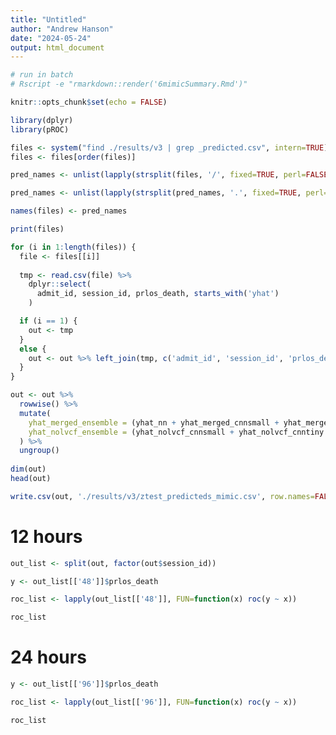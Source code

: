 ```yaml
---
title: "Untitled"
author: "Andrew Hanson"
date: "2024-05-24"
output: html_document
---
```


```r
# run in batch
# Rscript -e "rmarkdown::render('6mimicSummary.Rmd')"

knitr::opts_chunk$set(echo = FALSE)

library(dplyr)
library(pROC)
```

```r
files <- system("find ./results/v3 | grep _predicted.csv", intern=TRUE)
files <- files[order(files)]

pred_names <- unlist(lapply(strsplit(files, '/', fixed=TRUE, perl=FALSE), FUN=function(x) x[[4]]))

pred_names <- unlist(lapply(strsplit(pred_names, '.', fixed=TRUE, perl=FALSE), function(x) x[[1]]))

names(files) <- pred_names

print(files)

for (i in 1:length(files)) {
  file <- files[[i]]
  
  tmp <- read.csv(file) %>%
    dplyr::select(
      admit_id, session_id, prlos_death, starts_with('yhat')
    )

  if (i == 1) {
    out <- tmp
  }
  else {
    out <- out %>% left_join(tmp, c('admit_id', 'session_id', 'prlos_death'))
  }
}

out <- out %>%
  rowwise() %>%
  mutate(
    yhat_merged_ensemble = (yhat_nn + yhat_merged_cnnsmall + yhat_merged_cnntiny + yhat_merged_lstmsmall + yhat_merged_lstmtiny)/5,
    yhat_nolvcf_ensemble = (yhat_nolvcf_cnnsmall + yhat_nolvcf_cnntiny + yhat_nolvcf_lstmsmall + yhat_nolvcf_lstmtiny)/4
  ) %>%
  ungroup()
  
dim(out)
head(out)

write.csv(out, './results/v3/ztest_predicteds_mimic.csv', row.names=FALSE)
```

# 12 hours

```r
out_list <- split(out, factor(out$session_id))

y <- out_list[['48']]$prlos_death

roc_list <- lapply(out_list[['48']], FUN=function(x) roc(y ~ x))

roc_list
```

# 24 hours

```r
y <- out_list[['96']]$prlos_death

roc_list <- lapply(out_list[['96']], FUN=function(x) roc(y ~ x))

roc_list
```

